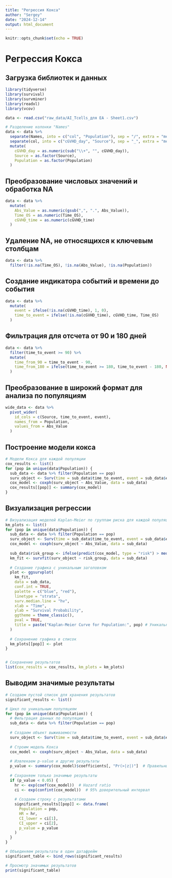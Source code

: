 ```yaml
---
title: "Регрессия Кокса"
author: "Sergey"
date: "2024-12-14"
output: html_document
---
```


```r
knitr::opts_chunk$set(echo = TRUE)
```

# Регрессия Кокса

## Загрузка библиотек и данных
```r
library(tidyverse)
library(survival)
library(survminer)
library(readxl)
library(vcov)
```

```r
data <- read.csv("raw_data/AI_Tcells_для ЕА - Sheet1.csv")

# Разделение колонки "Names"
data <- data %>%
  separate(Names, into = c("col", "Population"), sep = "/", extra = "merge") %>%
  separate(col, into = c("cGVHD_day", "Source"), sep = "_", extra = "merge") %>%
  mutate(
    cGVHD_day = as.numeric(sub("\\+", "", cGVHD_day)),
    Source = as.factor(Source),
    Population = as.factor(Population)
  )
```

## Преобразование числовых значений и обработка NA
```r
data <- data %>%
  mutate(
    Abs_Value = as.numeric(gsub(",", ".", Abs_Value)),
    Time_OS = as.numeric(Time_OS),
    cGVHD_time = as.numeric(cGVHD_time)
  )
```

## Удаление NA, не относящихся к ключевым столбцам
```r
data <- data %>%
  filter(!is.na(Time_OS), !is.na(Abs_Value), !is.na(Population))
```

## Создание индикатора событий и времени до события
```r
data <- data %>%
  mutate(
    event = ifelse(!is.na(cGVHD_time), 1, 0),
    time_to_event = ifelse(!is.na(cGVHD_time), cGVHD_time, Time_OS)
  )
```

## Фильтрация для отсчета от 90 и 180 дней
```r
data <- data %>%
  filter(time_to_event >= 90) %>%
  mutate(
    time_from_90 = time_to_event - 90,
    time_from_180 = ifelse(time_to_event >= 180, time_to_event - 180, NA)
  )
```
## Преобразование в широкий формат для анализа по популяциям
```r
wide_data <- data %>%
  pivot_wider(
    id_cols = c(Source, time_to_event, event),
    names_from = Population,
    values_from = Abs_Value
  )
```

## Построение модели кокса
```r
# Модели Кокса для каждой популяции
cox_results <- list()
for (pop in unique(data$Population)) {
  sub_data <- data %>% filter(Population == pop)
  surv_object <- Surv(time = sub_data$time_to_event, event = sub_data$event)
  cox_model <- coxph(surv_object ~ Abs_Value, data = sub_data)
  cox_results[[pop]] <- summary(cox_model)
}
```


## Визуализация регрессии
```r
# Визуализация моделей Kaplan-Meier по группам риска для каждой популяции
km_plots <- list()
for (pop in unique(data$Population)) {
  sub_data <- data %>% filter(Population == pop)
  surv_object <- Surv(time = sub_data$time_to_event, event = sub_data$event)
  cox_model <- coxph(surv_object ~ Abs_Value, data = sub_data)
  
  sub_data$risk_group <- ifelse(predict(cox_model, type = "risk") > median(predict(cox_model, type = "risk")), "High-Risk", "Low-Risk")
  km_fit <- survfit(surv_object ~ risk_group, data = sub_data)
  
  # Создание графика с уникальным заголовком
  plot <- ggsurvplot(
    km_fit, 
    data = sub_data,
    conf.int = TRUE, 
    palette = c("blue", "red"), 
    linetype = "strata", 
    surv.median.line = "hv",
    xlab = "Time", 
    ylab = "Survival Probability",
    ggtheme = theme_classic(),
    pval = TRUE,
    title = paste("Kaplan-Meier Curve for Population:", pop) # Уникальный заголовок
  )
  
  # Сохранение графика в список
  km_plots[[pop]] <- plot
}


# Сохранение результатов
list(cox_results = cox_results, km_plots = km_plots)

```

## Выводим значимые результаты
```r
# Создаем пустой список для хранения результатов
significant_results <- list()

# Цикл по уникальным популяциям
for (pop in unique(data$Population)) {
  # Фильтрация данных по популяции
  sub_data <- data %>% filter(Population == pop)
  
  # Создаем объект выживаемости
  surv_object <- Surv(time = sub_data$time_to_event, event = sub_data$event)
  
  # Строим модель Кокса
  cox_model <- coxph(surv_object ~ Abs_Value, data = sub_data)
  
  # Извлекаем p-value и другие результаты
  p_value <- summary(cox_model)$coefficients[, "Pr(>|z|)"]  # Правильный способ
  
  # Сохраняем только значимые результаты
  if (p_value < 0.05) {
    hr <- exp(coef(cox_model))  # Hazard ratio
    ci <- exp(confint(cox_model))  # 95% доверительный интервал
    
    # Создаем строку с результатами
    significant_results[[pop]] <- data.frame(
      Population = pop,
      HR = hr,
      CI_lower = ci[1],
      CI_upper = ci[2],
      p_value = p_value
    )
  }
}

# Объединяем результаты в один датафрейм
significant_table <- bind_rows(significant_results)

# Просмотр значимых результатов
print(significant_table)

```